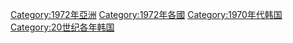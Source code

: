 [[Category:1972年亞洲|Category:1972年亞洲]]
[[Category:1972年各國|Category:1972年各國]]
[[Category:1970年代韩国|Category:1970年代韩国]]
[[Category:20世纪各年韩国|Category:20世纪各年韩国]]